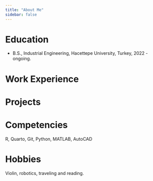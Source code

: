 ---
title: "About Me"
sidebar: false 
---

# Education

-   B.S., Industrial Engineering, Hacettepe University, Turkey, 2022 - ongoing.

# Work Experience

# Projects

# Competencies

R, Quarto, Git, Python, MATLAB, AutoCAD

# Hobbies

Violin, robotics, traveling and reading.
